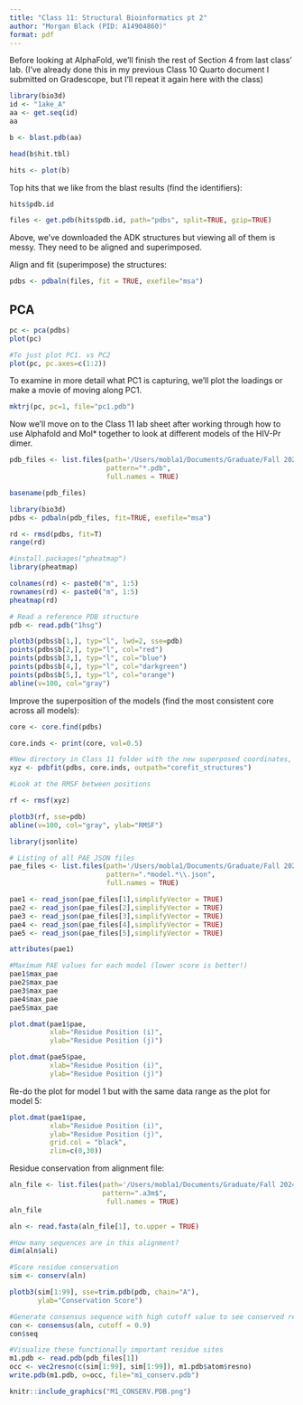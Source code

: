 ```yaml
---
title: "Class 11: Structural Bioinformatics pt 2"
author: "Morgan Black (PID: A14904860)"
format: pdf
---
```


Before looking at AlphaFold, we'll finish the rest of Section 4 from last class' lab. (I've already done this in my previous Class 10 Quarto document I submitted on Gradescope, but I'll repeat it again here with the class)


```r

library(bio3d)
id <- "1ake_A"
aa <- get.seq(id)
aa

```


```r

b <- blast.pdb(aa)

```

```r

head(b$hit.tbl)

```

```r

hits <- plot(b)

```


Top hits that we like from the blast results (find the identifiers):
```r

hits$pdb.id

```

```r

files <- get.pdb(hits$pdb.id, path="pdbs", split=TRUE, gzip=TRUE)

```

Above, we've downloaded the ADK structures but viewing all of them is messy. They need to be aligned and superimposed.

Align and fit (superimpose) the structures:
```r

pdbs <- pdbaln(files, fit = TRUE, exefile="msa")

```



## PCA

```r

pc <- pca(pdbs)
plot(pc)

```

```r

#To just plot PC1. vs PC2
plot(pc, pc.axes=c(1:2))

```


To examine in more detail what PC1 is capturing, we'll plot the loadings or make a movie of moving along PC1.
```r

mktrj(pc, pc=1, file="pc1.pdb")

```





Now we'll move on to the Class 11 lab sheet after working through how to use Alphafold and Mol* together to look at different models of the HIV-Pr dimer. 
```r

pdb_files <- list.files(path='/Users/mobla1/Documents/Graduate/Fall 2024/BGGN213/Class 11/dimer_test_23119',
                        pattern="*.pdb",
                        full.names = TRUE)

basename(pdb_files)

```

```r

library(bio3d)
pdbs <- pdbaln(pdb_files, fit=TRUE, exefile="msa")

```

```r

rd <- rmsd(pdbs, fit=T)
range(rd)

```

```r

#install.packages("pheatmap")
library(pheatmap)

colnames(rd) <- paste0("m", 1:5)
rownames(rd) <- paste0("m", 1:5)
pheatmap(rd)


```

```r

# Read a reference PDB structure
pdb <- read.pdb("1hsg")

plotb3(pdbs$b[1,], typ="l", lwd=2, sse=pdb)
points(pdbs$b[2,], typ="l", col="red")
points(pdbs$b[3,], typ="l", col="blue")
points(pdbs$b[4,], typ="l", col="darkgreen")
points(pdbs$b[5,], typ="l", col="orange")
abline(v=100, col="gray")

```

Improve the superposition of the models (find the most consistent core across all models):
```r

core <- core.find(pdbs)

```

```r

core.inds <- print(core, vol=0.5)

```

```r

#New directory in Class 11 folder with the new superposed coordinates, can view in Mol*
xyz <- pdbfit(pdbs, core.inds, outpath="corefit_structures")

```


```r

#Look at the RMSF between positions

rf <- rmsf(xyz)

plotb3(rf, sse=pdb)
abline(v=100, col="gray", ylab="RMSF")

```



```r

library(jsonlite)

# Listing of all PAE JSON files
pae_files <- list.files(path='/Users/mobla1/Documents/Graduate/Fall 2024/BGGN213/Class 11/dimer_test_23119',
                        pattern=".*model.*\\.json",
                        full.names = TRUE)

```

```r

pae1 <- read_json(pae_files[1],simplifyVector = TRUE)
pae2 <- read_json(pae_files[2],simplifyVector = TRUE)
pae3 <- read_json(pae_files[3],simplifyVector = TRUE)
pae4 <- read_json(pae_files[4],simplifyVector = TRUE)
pae5 <- read_json(pae_files[5],simplifyVector = TRUE)

attributes(pae1)

```
```r

#Maximum PAE values for each model (lower score is better!)
pae1$max_pae
pae2$max_pae
pae3$max_pae
pae4$max_pae
pae5$max_pae

```

```r

plot.dmat(pae1$pae, 
          xlab="Residue Position (i)",
          ylab="Residue Position (j)")

```

```r

plot.dmat(pae5$pae, 
          xlab="Residue Position (i)",
          ylab="Residue Position (j)")

```

Re-do the plot for model 1 but with the same data range as the plot for model 5:
```r

plot.dmat(pae1$pae, 
          xlab="Residue Position (i)",
          ylab="Residue Position (j)",
          grid.col = "black",
          zlim=c(0,30))

```


Residue conservation from alignment file:
```r

aln_file <- list.files(path='/Users/mobla1/Documents/Graduate/Fall 2024/BGGN213/Class 11/dimer_test_23119',
                       pattern=".a3m$",
                        full.names = TRUE)
aln_file

```
```r

aln <- read.fasta(aln_file[1], to.upper = TRUE)

```


```r

#How many sequences are in this alignment?
dim(aln$ali)

```

```r

#Score residue conservation
sim <- conserv(aln)

```


```r

plotb3(sim[1:99], sse=trim.pdb(pdb, chain="A"),
       ylab="Conservation Score")

```

```r

#Generate consensus sequence with high cutoff value to see conserved residues
con <- consensus(aln, cutoff = 0.9)
con$seq

```


```r

#Visualize these functionally important residue sites
m1.pdb <- read.pdb(pdb_files[1])
occ <- vec2resno(c(sim[1:99], sim[1:99]), m1.pdb$atom$resno)
write.pdb(m1.pdb, o=occ, file="m1_conserv.pdb")

```


```r

knitr::include_graphics("M1_CONSERV.PDB.png")

```

